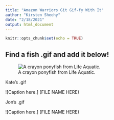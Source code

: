 ```yaml
---
title: "Amazon Warriors Git Gif-fy With It"
author: "Kirsten Sheehy"
date: "2/18/2021"
output: html_document
---
```


```r
knitr::opts_chunk$set(echo = TRUE)
```

## Find a fish .gif and add it below!

![A crayon ponyfish from Life Aquatic.](Zissou_seahorse.gif)

Kate's .gif

![Caption here.] (FILE NAME HERE)


Jon's .gif

![Caption here.] (FILE NAME HERE)